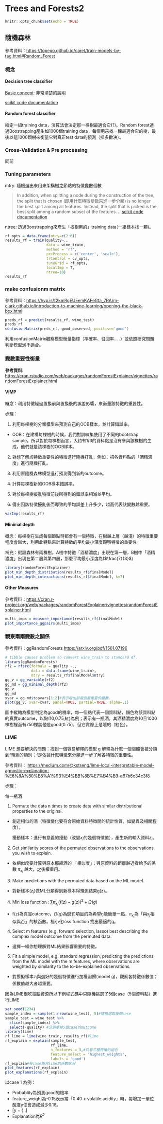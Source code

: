 # Trees and Forests2

```r
knitr::opts_chunk$set(echo = TRUE)
```

## 隨機森林{-}

參考資料：<https://topepo.github.io/caret/train-models-by-tag.html#Random_Forest>

### 概念{-}

#### Decision tree classifier{-}

[Basic concept](https://medium.com/machine-learning-101/chapter-3-decision-trees-theory-e7398adac567): 非常清楚的說明

[scikit code documentation](https://scikit-learn.org/stable/modules/generated/sklearn.tree.DecisionTreeClassifier.html#sklearn.tree.DecisionTreeClassifier)

#### Random forest classifier{-}

給定一組training data，演算法會決定那一棵樹最適合它(?)。Random forest透過Boostrapping產生如1000個training data，每個用來找一棵最適合它的樹，最後以這1000顆樹來衡量它對真正test data的預測（採多數決）。

### Cross-Validation & Pre processing{-}

同前

### Tuning parameters{-}

mtry: 隨機選出來用來架構樹之節點的特徵變數個數

> In addition, when splitting a node during the construction of the tree, the split that is chosen (即用什麼特徵變數來進一步分類) is no longer the best split among all features. Instead, the split that is picked is the best split among a random subset of the features. ...[scikit code documentation](https://scikit-learn.org/stable/modules/ensemble.html#forest)

ntree: 透過Boostrapping來產生「找樹用的」training data(一組樣本找一顆)。

```r
rf_opts = data.frame(mtry=c(2:6))
results_rf = train(quality~., 
                   data = wine_train,
                   method = 'rf',
                   preProcess = c('center', 'scale'),
                   trControl = cv_opts,
                   tuneGrid = rf_opts,
                   localImp = T,
                   ntree=10)
results_rf
```

### make confusionm matrix{-}

參考資料：<https://hyp.is/f2kmRgEUEemKAFeGta_7RA/m-clark.github.io/introduction-to-machine-learning/opening-the-black-box.html>

```r
preds_rf = predict(results_rf, wine_test)
preds_rf
confusionMatrix(preds_rf, good_observed, positive='good')
```

利用confusionMatrix觀察模型衡量指標（準確率、召回率．．．）並依照研究問題判斷模型適不適合。

### 變數重要性衡量{-}

**參考資料**: <https://cran.rstudio.com/web/packages/randomForestExplainer/vignettes/randomForestExplainer.html>

#### VIMP{-}

概念：利用特徵經過置換前與置換後的誤差影響，來衡量該特徵的重要性。

步驟：

1. 利用每棵樹的分類模型來預測自己的OOB樣本，並計算錯誤率。

  * OOB：在建構每棵樹的時候，我們對訓練集使用了不同的bootstrap sample。所以對於每棵樹而言，大约有1/3的資料點是沒有參與該棵樹的生成，他們就是該棵樹的OOB样本。

2. 對想了解該特徵重要性的特徵進行隨機打亂，例如：把各資料點的「酒精濃度」進行隨機打亂。

3. 利用原隨機森林模型進行預測得到新的outcome。

4. 計算每棵樹新的OOB樣本錯誤率。

5. 對於每棵樹擾亂特徵前後所得到的錯誤率相減並平均。

6. 得出因該特徵擾亂後而導致的平均誤差上升多少，越高代表該變數越重要。

```r
varImp(results_rf)
```

#### Minimal depth{-}

概念：每棵樹在生成每個節點時都會有一個特徵，在樹越上層（越淺）的特徵重要程度會越大，利用此特點來計算特徵的平均最小深度觀察特徵的重要性。

補充：假設森林有兩棵樹，A樹中特徵「酒精濃度」出現在第一層，B樹中「酒精濃度」出現在第二層與第四層，那麼平均最小深度為($\frac{7}{3}$)

```r
library(randomForestExplainer)
plot_min_depth_distribution(results_rf$finalModel)
plot_min_depth_interactions(results_rf$finalModel, k=7)
```

#### Other Measures{-}

參考資料：<https://cran.r-project.org/web/packages/randomForestExplainer/vignettes/randomForestExplainer.html>

```r
multi_imps = measure_importance(results_rf$finalModel)
plot_importance_ggpairs(multi_imps)
```

### 觀察兩兩變數之關係{-}

參考資料：ggRandomForests <https://arxiv.org/pdf/1501.07196>

```r
# tibble causes problem so convert wine_train to standard df.
library(ggRandomForests)
rf2 = rfsrc(formula = quality ~., 
            data = data.frame(wine_train),
            mtry = results_rf$finalModel$mtry)
gg_v = gg_variable(rf2)
gg_md = gg_minimal_depth(rf2)
gg_v
gg_md
xvar = gg_md$topvars[1:2]#表示取出前兩個最重要的變數。
plot(gg_v, xvar=xvar, panel=TRUE, partial=TRUE, alpha=.1)
```

圖中縱軸為模型判定為good的機率，每一個點代表一個資料點，顏色為該資料點的真實outcome，以點(10,0.75,紅)為例；表示有一瓶酒，其酒精濃度為10且1000棵樹裡面有750棵說他是good(0.75)，但它實際上是壞的（紅色）。

### LIME{-}

LIME 想要解決的問題：找到一個容易解釋的模型 g 解釋為什麼一個個體會被分類到f預測的類別；f是依據什麼特徵來分類進一步了解各特徵的重要性。

 參考資料： <https://medium.com/@kstseng/lime-local-interpretable-model-agnostic-explanation-%E6%8A%80%E8%A1%93%E4%BB%8B%E7%B4%B9-a67b6c34c3f8>

步驟：

每一瓶酒

1. Permute the data n times to create data with similar distributional properties to the original.
  
  * 創造相似的酒（特徵變化要符合原始資料特徴間的統計性質，如變異及相關程度）。
  
    擾動樣本：進行有意義的擾動（改變${x}_i$的幾個特徵值），產生新的輸入資料${z}_i$。

2. Get similarity scores of the permuted observations to the observations you wish to explain.

  * 依相似度要計算與原本那瓶酒的 「相似度」；與原資料的距離越近者給予的係數 $\pi_{{x}_i}$ 越大，之後權重用。

3. Make predictions with the permuted data based on the ML model.


  * 對新樣本(${z}_i$)做ML分類得到新樣本得預測結果g(z)。
  
4. Min loss function : $\sum\pi_{{x}_i}(f(z)-g(z))^2+ \Omega(g)$

  * f(z)為真實outcome，$\Omega(g)$為懲罰項目的為希望g能簡單一點，$\pi_{{x}_i}$為「與${x}_i$相似與否」的核函數。極小化loss function 找出最適的g。

4. Select m features (e.g. forward selection, lasso) best describing the complex model outcome from the permuted data.

  * 選擇一組你想理解對ML結果影響重要的特徵。

5. Fit a simple model, e.g. standard regression, predicting the predictions from the ML model with the m features, where observations are weighted by similarity to the to-be-explained observations.

  * 對摸擬樣本${z}_i$與選好的幾個特徵進行加權迴歸(model g)，觀察各特徵係數值；係數值越大者越重要。

因為LIME很吃電腦資源所以下例程式碼中只隨機挑選了5個case（5個資料點）進行LIME

```r
set.seed(1234)
sample_index = sample(1:nrow(wine_test), 5)#隨機選取幾個case
sample_test = wine_test %>% 
  slice(sample_index) %>% 
  select(-quality) #分別拿掉5個case的outcome
library(lime)
rf_lime = lime(wine_train, results_rf)#lime
rf_explain = explain(sample_test, 
                     rf_lime, 
                     n_features = 3,#只看三種特徵的組合
                     feature_select = 'highest_weights',
                     labels = 'good')
rf_explain#各case跑完lime的係數狀況
plot_features(rf_explain)
plot_explanations(rf_explain)
```

以case 1 為例：

  * Probablity為預測good的機率 
  * feature_weight為-0.15表示當「0.40 < volatile.acidity」時，每增加一單位酸度y便會造成減少0.16。
  * \[y = \left\{\begin{array}{ll}
                 bad, & \mbox{if $y<0$} \\  
                 good, & \mbox{if $y>0$} \\  
                \end{array} \right.\]
  * Explanation為$R^2$




